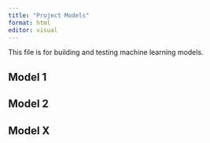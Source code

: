```yaml
---
title: "Project Models"
format: html
editor: visual
---
```


This file is for building and testing machine learning models.

## Model 1

## Model 2

## Model X
